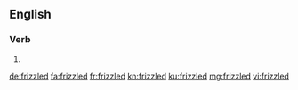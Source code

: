 ==English==

===Verb===
{{head|en|verb form}}

# {{en-past of|frizzle}}

[[de:frizzled]]
[[fa:frizzled]]
[[fr:frizzled]]
[[kn:frizzled]]
[[ku:frizzled]]
[[mg:frizzled]]
[[vi:frizzled]]